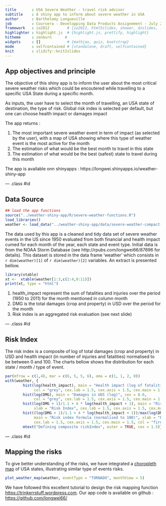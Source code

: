 ```yaml
---
title       : USA Severe Weather - travel risk advisor
subtitle    : A shiny app to inform about severe weather in USA
author      : Barthelemy Longueville
job         : Coursera - Developping Data Products Assignement - July 2015
framework   : io2012        # {io2012, html5slides, shower, dzslides, ...}
highlighter : highlight.js  # {highlight.js, prettify, highlight}
hitheme     : zenburn      # 
widgets     : []            # {mathjax, quiz, bootstrap}
mode        : selfcontained # {standalone, draft, selfcontained}
knit        : slidify::knit2slides
---
```


## App objectives and principle

The objective of this shiny app is to inform the user about the most critical severe weather risks which could be encoutered while travelling to a specific USA State during a specific month.

As inputs, the user have to select the month of travelling, an USA state of destination, the type of risk. Global risk index is selected per default, but one can choose health impact or damages impact

The app returns :

1. The most important severe weather event in term of impact (as selected by the user), with a map of USA showing where this type of weather event is the most active for the month
2. The estimation of what would be the best month to travel in this state
3. The estimation of what would be the best (safest) state to travel during this month

The app is available onn shinyapps : https://longwei.shinyapps.io/weather-shiny-app

--- .class #id 

## Data Source

```r
## load the app functions
source("../weather-shiny-app/R/severe-weather-functions.R")
load_libraries()
weather <- load_data("../weather-shiny-app/data/severe-weather-compact-db.csv")

```

The data used by this app is a cleaned and tidy data set of severe weather events in the US since 1950 evaluated from both financial and health impact cumed for each month of the year, each state and event type. Initial data is from the NOAA Storm Database (see 
http://rpubs.com/longwei66/87696 for details). This dataset is stored in the data frame 'weather' which consists in `r dim(weather)[1]` of `r dim(weather)[2]` variables. An extract is presented bellow. 

```r
library(xtable)
xt <-  xtable(weather[1:3,c(2:4,9:11)])
print(xt, type = "html")
```

1. health_impact represent the sum of fatalities and injuries over the period (1950 to 2011) for the month mentioned in column month
2. DMG is the total damages (crop and property) in USD over the period for the month
3. Risk index is an aggregated risk evaluation (see next slide)

--- .class #id 

## Risk Index

The risk index is a composite of log of total damages (crop and property) in USD and health impact (in number of injuries and fatalities) normalised to be between 0 and 100. The charts bellow shows the distribution for each state / month / type of event.

```r
par(mfrow = c(1,4), mar = c(6, 5, 5, 6), oma = c(1, 1, 2, 0))
with(weather, {
        hist(log(health_impact), main = "Health impact (log of fatalities+injuries)", 
             col = "grey", cex.lab = 1.5, cex.axis = 1.5, cex.main = 1.5)
        hist(log(DMG), main = "Damages in UDS (log)", cex = 0.6, 
             col = "grey", cex.lab = 1.5, cex.axis = 1.5, cex.main = 1.5)
        hist(log(DMG + 1)/1.1 + 4 * log(health_impact + 1), main = "Risk index formula", 
             xlab = "Risk Index", cex.lab = 1.5, cex.axis = 1.5, cex.main = 1.5, col = "darkgreen")
        hist((log(DMG + 1)/1.1 + 4 * log(health_impact + 1))/max(log(DMG + 1)/1.1 + 4 * log(health_impact + 1))*100, 
             main = "Risk index formula (normalised to 100)", xlab = "Risk Index Norm.", 
             cex.lab = 1.5, cex.axis = 1.5, cex.main = 1.5, col = "firebrick")
        mtext("Defining composite riskIndex", outer = TRUE, cex = 1.5)})
```


--- .class #id 

## Mapping the risks


To give better understanding of the risks, we have integrated a [choropleth map](https://en.wikipedia.org/wiki/Choropleth_map) of USA states, illustrating similar type of events risks.

```r
plot_weather_map(weather, eventType = "TORNADO", monthView = 5)

```

We have followed this excellent tutorial to design the risk mapping function 
[https://trinkerrstuff.wordpress.com](https://trinkerrstuff.wordpress.com/2013/07/05/ggplot2-chloropleth-of-supreme-court-decisions-an-tutorial/). Our app code is available on github : [https://github.com/longwei66/](https://github.com/longwei66/severe-weather-usa-app/tree/master/weather-shiny-app)
